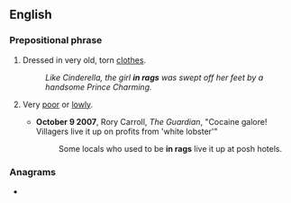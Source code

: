==English==

===Prepositional phrase===
{{en-PP}}

# Dressed in very old, torn [[clothes]].
#: ''Like Cinderella, the girl '''in rags''' was swept off her feet by a handsome Prince Charming.''
# {{lb|en|by extension}} Very [[poor]] or [[lowly]].
#* '''October 9 2007''', Rory Carroll, ''The Guardian'', "Cocaine galore! Villagers live it up on profits from 'white lobster'"
#*: Some locals who used to be '''in rags''' live it up at posh hotels.

===Anagrams===
* {{anagrams|en|a=aginrs|Nigras|Ragins|Rigans|agrins|arsing|grains|nigras|raigns|rasing}}